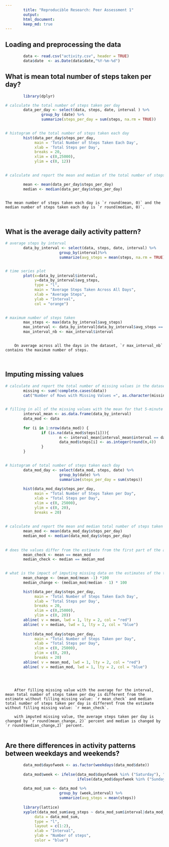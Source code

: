 ---
        title: "Reproducible Research: Peer Assessment 1"
        output: 
        html_document:
        keep_md: true
---
        
## Loading and preprocessing the data
```{r, echo = TRUE}

        data <- read.csv("activity.csv", header = TRUE)
        data$date  <- as.Date(data$date,"%Y-%m-%d")

```



## What is mean total number of steps taken per day?
```{r, echo = TRUE}

        library(dplyr)

# calculate the total number of steps taken per day
        data_per_day <- select(data, steps, date, interval ) %>% 
                group_by (date) %>% 
                summarize(steps_per_day = sum(steps, na.rm = TRUE))
        

# histogram of the total number of steps taken each day 
        hist(data_per_day$steps_per_day, 
             main = 'Total Number of Steps Taken Each Day', 
             xlab = 'Total Steps per Day',
             breaks = 20,
             xlim = c(0,25000),
             ylim = c(0, 12))
        

# calculate and report the mean and median of the total number of steps taken per day 

        mean <- mean(data_per_day$steps_per_day)
        median <- median(data_per_day$steps_per_day)
        

```
    
    The mean number of steps taken each day is `r round(mean, 0)` and the median number of steps taken each day is `r round(median, 0)`.    
        
        
## What is the average daily activity pattern?

```{r, echo = TRUE}

# average steps by interval 
        data_by_interval <- select(data, steps, date, interval) %>%
                        group_by(interval)%>% 
                        summarize(avg_steps = mean(steps, na.rm = TRUE))


# time series plot      
        plot(x=data_by_interval$interval, 
             y=data_by_interval$avg_steps, 
             type = "l",
             main = "Average Steps Taken Across All Days", 
             xlab = "Average Steps", 
             ylab = "Interval", 
             col = "orange")
        

# maximum number of steps taken 
        max_steps <- max(data_by_interval$avg_steps)
        max_interval <- data_by_interval[data_by_interval$avg_steps == max_steps,]
        max_interval_nb <- max_interval$interval
        

```

        On average across all the days in the dataset, `r max_interval_nb` contains the maximum number of steps. 
        
        
## Imputing missing values

``` {r, echo = TRUE}

# calculate and report the total number of missing values in the dataset
        missing <- sum(!complete.cases(data))
        cat("Number of Rows with Missing Values =", as.character(missing))

        
# filling in all of the missing values with the mean for that 5-minute interval 
        interval_mean <- as.data.frame(data_by_interval)
        data_mod <- data
        
        for (i in 1:nrow(data_mod)) {
                if (is.na(data_mod$steps[i])){
                        n <- interval_mean[interval_mean$interval == data_mod$interval[i], "avg_steps"]
                        data_mod$steps[i] <- as.integer(round(n,4))
                }
        }

        
# histogram of total number of steps taken each day 
        data_mod_day <- select(data_mod, steps, date) %>% 
                        group_by(date) %>% 
                        summarize(steps_per_day = sum(steps))
        
        hist(data_mod_day$steps_per_day, 
             main = "Total Number of Steps Taken per Day",
             xlab = "Total Steps per Day", 
             xlim = c(0, 25000), 
             ylim = c(0, 20), 
             breaks = 20)
        
        
# calculate and report the mean and median total number of steps taken per day
        mean_mod <- mean(data_mod_day$steps_per_day)
        median_mod <- median(data_mod_day$steps_per_day)
        
        
# does the values differ from the estimate from the first part of the assignment 
        mean_check <- mean == mean_mod
        median_check <- median == median_mod

        
# what is the impact of imputing missing data on the estimates of the total daily number of steps 
        mean_change <- (mean_mod/mean -1) *100 
        median_change <- (median_mod/median - 1) * 100

        hist(data_per_day$steps_per_day, 
             main = 'Total Number of Steps Taken Each Day', 
             xlab = 'Total Steps per Day',
             breaks = 20,
             xlim = c(0,25000),
             ylim = c(0, 20))
        abline( v = mean, lwd = 1, lty = 2, col = "red")
        abline( v = median, lwd = 1, lty = 2, col = "blue")
        
        hist(data_mod_day$steps_per_day, 
             main = "Total Number of Steps Taken per Day",
             xlab = "Total Steps per Day", 
             xlim = c(0, 25000), 
             ylim = c(0, 20), 
             breaks = 20)
        abline( v = mean_mod, lwd = 1, lty = 2, col = "red")
        abline( v = median_mod, lwd = 1, lty = 2, col = "blue")
        
        
        
```
        
        After filling missing value with the average for the interval, mean total number of steps taken per day is different from the estimate without filling missing value: `r mean_check` and median total number of steps taken per day is different from the estimate without filling missing value: `r mean_check`. 
        
        with imputed missing value, the average steps taken per day is changed by `r round(mean_change, 2)` percent and median is changed by `r round(median_change,2)` percent.
        
 
 
## Are there differences in activity patterns between weekdays and weekends?

```{r, echo = TRUE}

        data_mod$dayofweek <- as.factor(weekdays(data_mod$date))
        
        data_mod$week <- ifelse(data_mod$dayofweek %in% ("Saturday"), "Weekend", 
                                ifelse(data_mod$dayofweek %in% ("Sunday"), "Weekend", "Weekdays"))
        
        data_mod_sum <- data_mod %>% 
                        group_by (week,interval) %>% 
                        summarize(avg_steps = mean(steps))
        
        library(lattice)
        xyplot(data_mod_sum$avg_steps ~ data_mod_sum$interval|data_mod_sum$week,
             data = data_mod_sum,
             type = "l", 
             layout = c(1:2),
             xlab = "Interval", 
             ylab = "Number of steps", 
             color = "blue")


```





























